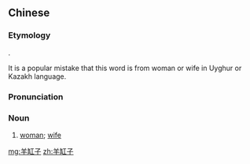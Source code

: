 ==Chinese==
{{zh-forms}}

===Etymology===
{{bor|zh|ug|يەڭگە||elder brother's wife}}.

It is a popular mistake that this word is from woman or wife in Uyghur or Kazakh language.

===Pronunciation===
{{zh-pron
|m=yánggāngzi
|cat=n
}}

===Noun===
{{zh-noun}}

# {{lb|zh|dialectal|Xinjiang}} [[woman]]; [[wife]]

[[mg:羊缸子]]
[[zh:羊缸子]]